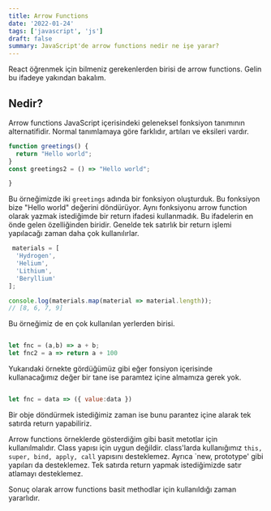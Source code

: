 ```yaml
---
title: Arrow Functions
date: '2022-01-24'
tags: ['javascript', 'js']
draft: false
summary: JavaScript'de arrow functions nedir ne işe yarar?
---
```


React öğrenmek için bilmeniz gerekenlerden birisi de arrow functions. Gelin bu ifadeye yakından bakalım.

## Nedir?

Arrow functions JavaScript içerisindeki geleneksel fonksiyon tanımının alternatifidir. Normal tanımlamaya göre farklıdır, artıları ve eksileri vardır.

```javascript
function greetings() {
  return "Hello world";
}
const greetings2 = () => "Hello world";

}
```

Bu örneğimizde iki `greetings` adında bir fonksiyon oluşturduk. Bu fonksiyon bize "Hello world" değerini döndürüyor. Aynı fonksiyonu arrow function olarak yazmak istediğimde bir return ifadesi kullanmadık.
Bu ifadelerin en önde gelen özelliğinden biridir. Genelde tek satırlık bir return işlemi yapılacağı zaman daha çok kullanılırlar.

```javascript
 materials = [
  'Hydrogen',
  'Helium',
  'Lithium',
  'Beryllium'
];

console.log(materials.map(material => material.length));
// [8, 6, 7, 9]
```

Bu örneğimiz de en çok kullanılan yerlerden birisi.

```javascript

let fnc = (a,b) => a + b;
let fnc2 = a => return a + 100

```

Yukarıdaki örnekte gördüğümüz gibi eğer fonsiyon içerisinde kullanacağımız değer bir tane ise paramtez içine almamıza gerek yok.

```javascript

let fnc = data => ({ value:data })

```

Bir obje döndürmek istediğimiz zaman ise bunu parantez içine alarak tek satırda return yapabiliriz.


Arrow functions örneklerde gösterdiğim gibi basit metotlar için kullanılmalıdır. Class yapısı için uygun değildir.
class'larda kullanığımız `this, super, bind, apply, call` yapısını desteklemez.
Ayrıca `new, prototype' gibi yapıları da desteklemez.
Tek satırda return yapmak istediğimizde satır atlamayı desteklemez.

Sonuç olarak arrow functions basit methodlar için kullanıldığı zaman yararlıdır.

